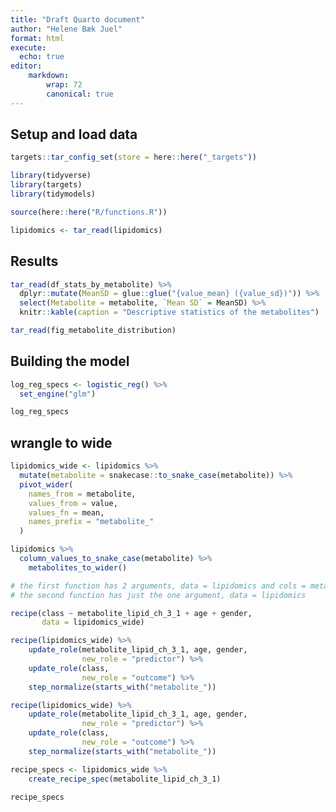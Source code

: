 ```yaml
---
title: "Draft Quarto document"
author: "Helene Bæk Juel"
format: html
execute:
  echo: true
editor:
    markdown:
        wrap: 72
        canonical: true
---
```


## Setup and load data

```r
targets::tar_config_set(store = here::here("_targets"))

library(tidyverse)
library(targets)
library(tidymodels)

source(here::here("R/functions.R"))

lipidomics <- tar_read(lipidomics)
```

## Results

```r
tar_read(df_stats_by_metabolite) %>%
  dplyr::mutate(MeanSD = glue::glue("{value_mean} ({value_sd})")) %>%
  select(Metabolite = metabolite, `Mean SD` = MeanSD) %>%
  knitr::kable(caption = "Descriptive statistics of the metabolites")
```

```r
tar_read(fig_metabolite_distribution)
```

## Building the model

```r
log_reg_specs <- logistic_reg() %>%
  set_engine("glm")

log_reg_specs
```

## wrangle to wide

```r
lipidomics_wide <- lipidomics %>%
  mutate(metabolite = snakecase::to_snake_case(metabolite)) %>%
  pivot_wider(
    names_from = metabolite,
    values_from = value,
    values_fn = mean,
    names_prefix = "metabolite_"
  )
```

```r
lipidomics %>% 
  column_values_to_snake_case(metabolite) %>% 
    metabolites_to_wider()

# the first function has 2 arguments, data = lipidomics and cols = metabolite. 
# the second function has just the one argument, data = lipidomics
```

```r
recipe(class ~ metabolite_lipid_ch_3_1 + age + gender, 
       data = lipidomics_wide)

```

```r
recipe(lipidomics_wide) %>% 
    update_role(metabolite_lipid_ch_3_1, age, gender,
                new_role = "predictor") %>% 
    update_role(class, 
                new_role = "outcome") %>% 
    step_normalize(starts_with("metabolite_"))
```

```r
recipe(lipidomics_wide) %>% 
    update_role(metabolite_lipid_ch_3_1, age, gender,
                new_role = "predictor") %>% 
    update_role(class, 
                new_role = "outcome") %>% 
    step_normalize(starts_with("metabolite_"))
```

```r
recipe_specs <- lipidomics_wide %>% 
    create_recipe_spec(metabolite_lipid_ch_3_1)

recipe_specs

```
